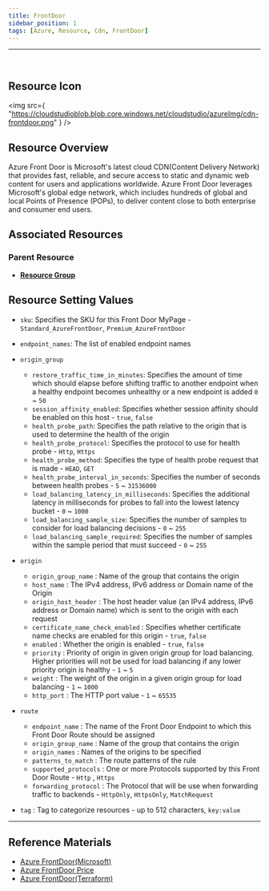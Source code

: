 ```yaml
---
title: FrontDoor
sidebar_position: 1
tags: [Azure, Resource, Cdn, FrontDoor]
---
```




<hr />
<br />


## Resource Icon

<img
    src={
        "https://cloudstudioblob.blob.core.windows.net/cloudstudio/azureImg/cdn-frontdoor.png"
    }
/>

## Resource Overview

Azure Front Door is Microsoft's latest cloud CDN(Content Delivery Network) that provides fast, reliable, and secure access to static and dynamic web content for users and applications worldwide. 
Azure Front Door leverages Microsoft's global edge network, which includes hundreds of global and local Points of Presence (POPs), to deliver content close to both enterprise and consumer end users.

## Associated Resources

### Parent Resource

-   [**Resource Group**](https://docs.cstudio.app/docs/resource/azure/Base/ResourceGroup)

## Resource Setting Values

-   `sku`: Specifies the SKU for this Front Door MyPage - `Standard_AzureFrontDoor`, `Premium_AzureFrontDoor`

-   `endpoint_names`: The list of enabled endpoint names

-   `origin_group`

    -   `restore_traffic_time_in_minutes`: Specifies the amount of time which should elapse before shifting traffic to another endpoint when a healthy endpoint becomes unhealthy or a new endpoint is added `0` ~ `50`
    -   `session_affinity_enabled`: Specifies whether session affinity should be enabled on this host - `true`, `false`
    -   `health_probe_path`: Specifies the path relative to the origin that is used to determine the health of the origin
    -   `health_probe_protocol`: Specifies the protocol to use for health probe - `Http`, `Https`
    -   `health_probe_method`: Specifies the type of health probe request that is made - `HEAD`, `GET`
    -   `health_probe_interval_in_seconds`: Specifies the number of seconds between health probes - `5` ~ `31536000`
    -   `load_balancing_latency_in_milliseconds`: Specifies the additional latency in milliseconds for probes to fall into the lowest latency bucket - `0` ~ `1000`
    -   `load_balancing_sample_size`: Specifies the number of samples to consider for load balancing decisions - `0` ~ `255`
    -   `load_balancing_sample_required`: Specifies the number of samples within the sample period that must succeed - `0` ~ `255`

-   `origin`

    -   `origin_group_name` : Name of the group that contains the origin
    -   `host_name` : The IPv4 address, IPv6 address or Domain name of the Origin
    -   `origin_host_header` : The host header value (an IPv4 address, IPv6 address or Domain name) which is sent to the origin with each request
    -   `certificate_name_check_enabled` : Specifies whether certificate name checks are enabled for this origin - `true`, `false`
    -   `enabled` :  Whether the origin is enabled - `true`, `false`
    -   `priority` : Priority of origin in given origin group for load balancing. Higher priorities will not be used for load balancing if any lower priority origin is healthy - `1` ~ `5`
    -   `weight` : The weight of the origin in a given origin group for load balancing - `1` ~ `1000`
    -   `http_port` : The HTTP port value - `1` ~ `65535`

-   `route`
    -   `endpoint_name` : The name of the Front Door Endpoint to which this Front Door Route should be assigned
    -   `origin_group_name` : Name of the group that contains the origin
    -   `origin_names` : Names of the origins to be specified
    -   `patterns_to_match` : The route patterns of the rule
    -   `supported_protocols` : One or more Protocols supported by this Front Door Route - `Http` , `Https`
    -   `forwarding_protocol` : The Protocol that will be use when forwarding traffic to backends - `HttpOnly`, `HttpsOnly`, `MatchRequest`
-   `tag` : Tag to categorize resources - up to 512 characters, `key:value`

---

## Reference Materials

-   [Azure FrontDoor(Microsoft)](https://learn.microsoft.com/ko-kr/azure/frontdoor/front-door-overview)
-   [Azure FrontDoor Price](https://azure.microsoft.com/en-us/pricing/details/frontdoor/)
-   [Azure FrontDoor(Terraform)](https://registry.terraform.io/providers/hashicorp/azurerm/latest/docs/resources/cdn_frontdoor_endpoint)
